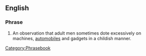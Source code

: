 ==English==

===Phrase===
[[Category:Phrasebook]]{{rfc-auto}}
{{infl|en|phrase|head=[[boy]]s [[and]] [[their]] [[toy]]s}}

# {{idiom}} An observation that adult men sometimes dote excessively on machines, [[automobile]]s and gadgets in a childish manner.
